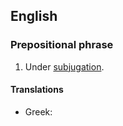 ==English==

===Prepositional phrase===
{{en-PP}}

# Under [[subjugation]].
#: {{uxi|en|They were '''under the yoke''' of the Romans.}}
#: {{uxi|en|They were '''under the''' Roman '''yoke'''.}}

====Translations====
{{trans-top|subjugated}}
* Greek: {{t|el|κάτω από το ζυγό}}
{{trans-mid}}
{{trans-bottom}}